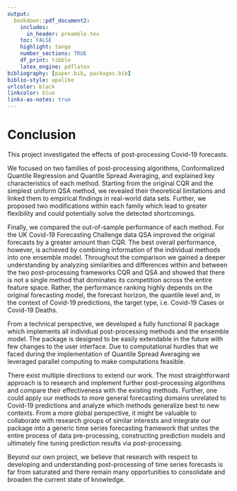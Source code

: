 ```yaml
---
output:
  bookdown::pdf_document2:
    includes:
      in_header: preamble.tex
    toc: FALSE
    highlight: tango
    number_sections: TRUE
    df_print: tibble
    latex_engine: pdflatex
bibliography: [paper.bib, packages.bib]
biblio-style: apalike
urlcolor: black
linkcolor: blue
links-as-notes: true
---
```


# Conclusion {-}

This project investigated the effects of post-processing Covid-19 forecasts.

We focused on two families of post-processing algorithms, Conformalized Quantile Regression and Quantile Spread Averaging, and explained key characteristics of each method.
Starting from the original CQR and the simplest uniform QSA method, we revealed their theoretical limitations and linked them to empirical findings in real-world data sets.
Further, we proposed two modifications within each family which lead to greater flexibility and could potentially solve the detected shortcomings.

Finally, we compared the out-of-sample performance of each method. 
For the UK Covid-19 Forecasting Challenge data QSA improved the original forecasts by a greater amount than CQR.
The best overall performance, however, is achieved by combining information of the individual methods into one ensemble model.
Throughout the comparison we gained a deeper understanding by analyzing similarities and differences within and between the two post-processing frameworks CQR and QSA and showed that there is not a single method that dominates its competition across the entire feature space.
Rather, the performance ranking highly depends on the original forecasting model, the forecast horizon, the quantile level and, in the context of Covid-19 predictions, the target type, i.e. Covid-19 Cases or Covid-19 Deaths.

From a technical perspective, we developed a fully functional R package which implements all individual post-processing methods and the ensemble model.
The package is designed to be easily extendable in the future with few changes to the user interface.
Due to computational hurdles that we faced during the implementation of Quantile Spread Averaging we leveraged parallel computing to make computations feasible.

There exist multiple directions to extend our work.
The most straightforward approach is to research and implement further post-processing algorithms and compare their effectiveness with the existing methods.
Further, one could apply our methods to more general forecasting domains unrelated to Covid-19 predictions and analyze which methods generalize best to new contexts.
From a more global perspective, it might be valuable to collaborate with research groups of similar interests and integrate our package into a generic time series forecasting framework that unites the entire process of data pre-processing, constructing prediction models and ultimately fine tuning prediction results via post-processing.

Beyond our own project, we believe that research with respect to developing and understanding post-processing of time series forecasts is far from saturated and there remain many opportunities to consolidate and broaden the current state of knowledge.
